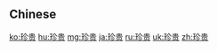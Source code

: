 {{also|珍貴}}
==Chinese==
{{zh-see|珍貴}}

[[ko:珍贵]]
[[hu:珍贵]]
[[mg:珍贵]]
[[ja:珍贵]]
[[ru:珍贵]]
[[uk:珍贵]]
[[zh:珍贵]]